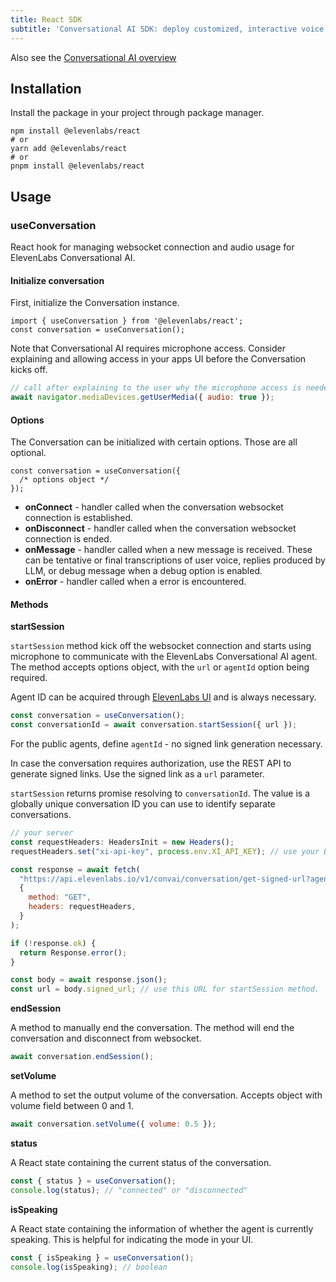 ```yaml
---
title: React SDK
subtitle: 'Conversational AI SDK: deploy customized, interactive voice agents in minutes.'
---
```


<Info>Also see the [Conversational AI overview](/docs/conversational-ai/overview)</Info>

## Installation

Install the package in your project through package manager.

```shell
npm install @elevenlabs/react
# or
yarn add @elevenlabs/react
# or
pnpm install @elevenlabs/react
```

## Usage

### useConversation

React hook for managing websocket connection and audio usage for ElevenLabs Conversational AI.

#### Initialize conversation

First, initialize the Conversation instance.

```tsx
import { useConversation } from '@elevenlabs/react';
const conversation = useConversation();
```

Note that Conversational AI requires microphone access.
Consider explaining and allowing access in your apps UI before the Conversation kicks off.

```js
// call after explaining to the user why the microphone access is needed
await navigator.mediaDevices.getUserMedia({ audio: true });
```

#### Options

The Conversation can be initialized with certain options. Those are all optional.

```tsx
const conversation = useConversation({
  /* options object */
});
```

- **onConnect** - handler called when the conversation websocket connection is established.
- **onDisconnect** - handler called when the conversation websocket connection is ended.
- **onMessage** - handler called when a new message is received. These can be tentative or final transcriptions of user voice, replies produced by LLM, or debug message when a debug option is enabled.
- **onError** - handler called when a error is encountered.

#### Methods

**startSession**

`startSession` method kick off the websocket connection and starts using microphone to communicate with the ElevenLabs Conversational AI agent.
The method accepts options object, with the `url` or `agentId` option being required.

Agent ID can be acquired through [ElevenLabs UI](https://elevenlabs.io/app/conversational-ai) and is always necessary.

```js
const conversation = useConversation();
const conversationId = await conversation.startSession({ url });
```

For the public agents, define `agentId` - no signed link generation necessary.

In case the conversation requires authorization, use the REST API to generate signed links. Use the signed link as a `url` parameter.

`startSession` returns promise resolving to `conversationId`. The value is a globally unique conversation ID you can use to identify separate conversations.

```js
// your server
const requestHeaders: HeadersInit = new Headers();
requestHeaders.set("xi-api-key", process.env.XI_API_KEY); // use your ElevenLabs API key

const response = await fetch(
  "https://api.elevenlabs.io/v1/convai/conversation/get-signed-url?agent_id={{agent id created through ElevenLabs UI}}",
  {
    method: "GET",
    headers: requestHeaders,
  }
);

if (!response.ok) {
  return Response.error();
}

const body = await response.json();
const url = body.signed_url; // use this URL for startSession method.
```

**endSession**

A method to manually end the conversation. The method will end the conversation and disconnect from websocket.

```js
await conversation.endSession();
```

**setVolume**

A method to set the output volume of the conversation. Accepts object with volume field between 0 and 1.

```js
await conversation.setVolume({ volume: 0.5 });
```

**status**

A React state containing the current status of the conversation.

```js
const { status } = useConversation();
console.log(status); // "connected" or "disconnected"
```

**isSpeaking**

A React state containing the information of whether the agent is currently speaking.
This is helpful for indicating the mode in your UI.

```js
const { isSpeaking } = useConversation();
console.log(isSpeaking); // boolean
```
